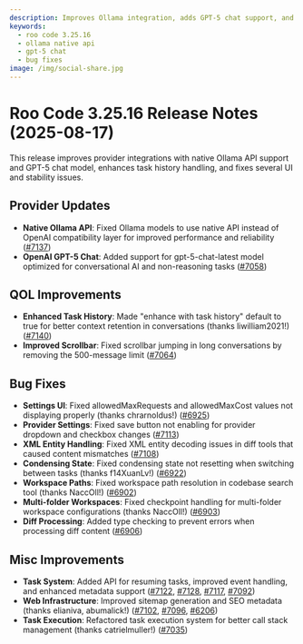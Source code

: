 ```yaml
---
description: Improves Ollama integration, adds GPT-5 chat support, and fixes multiple UI and stability issues.
keywords:
  - roo code 3.25.16
  - ollama native api
  - gpt-5 chat
  - bug fixes
image: /img/social-share.jpg
---
```


# Roo Code 3.25.16 Release Notes (2025-08-17)

This release improves provider integrations with native Ollama API support and GPT-5 chat model, enhances task history handling, and fixes several UI and stability issues.

## Provider Updates

* **Native Ollama API**: Fixed Ollama models to use native API instead of OpenAI compatibility layer for improved performance and reliability ([#7137](https://github.com/RooCodeInc/Roo-Code/pull/7137))
* **OpenAI GPT-5 Chat**: Added support for gpt-5-chat-latest model optimized for conversational AI and non-reasoning tasks ([#7058](https://github.com/RooCodeInc/Roo-Code/pull/7058))

## QOL Improvements

* **Enhanced Task History**: Made "enhance with task history" default to true for better context retention in conversations (thanks liwilliam2021!) ([#7140](https://github.com/RooCodeInc/Roo-Code/pull/7140))
* **Improved Scrollbar**: Fixed scrollbar jumping in long conversations by removing the 500-message limit ([#7064](https://github.com/RooCodeInc/Roo-Code/pull/7064))

## Bug Fixes

* **Settings UI**: Fixed allowedMaxRequests and allowedMaxCost values not displaying properly (thanks chrarnoldus!) ([#6925](https://github.com/RooCodeInc/Roo-Code/pull/6925))
* **Provider Settings**: Fixed save button not enabling for provider dropdown and checkbox changes ([#7113](https://github.com/RooCodeInc/Roo-Code/pull/7113))
* **XML Entity Handling**: Fixed XML entity decoding issues in diff tools that caused content mismatches ([#7108](https://github.com/RooCodeInc/Roo-Code/pull/7108))
* **Condensing State**: Fixed condensing state not resetting when switching between tasks (thanks f14XuanLv!) ([#6922](https://github.com/RooCodeInc/Roo-Code/pull/6922))
* **Workspace Paths**: Fixed workspace path resolution in codebase search tool (thanks NaccOll!) ([#6902](https://github.com/RooCodeInc/Roo-Code/pull/6902))
* **Multi-folder Workspaces**: Fixed checkpoint handling for multi-folder workspace configurations (thanks NaccOll!) ([#6903](https://github.com/RooCodeInc/Roo-Code/pull/6903))
* **Diff Processing**: Added type checking to prevent errors when processing diff content ([#6906](https://github.com/RooCodeInc/Roo-Code/pull/6906))

## Misc Improvements

* **Task System**: Added API for resuming tasks, improved event handling, and enhanced metadata support ([#7122](https://github.com/RooCodeInc/Roo-Code/pull/7122), [#7128](https://github.com/RooCodeInc/Roo-Code/pull/7128), [#7117](https://github.com/RooCodeInc/Roo-Code/pull/7117), [#7092](https://github.com/RooCodeInc/Roo-Code/pull/7092))
* **Web Infrastructure**: Improved sitemap generation and SEO metadata (thanks elianiva, abumalick!) ([#7102](https://github.com/RooCodeInc/Roo-Code/pull/7102), [#7096](https://github.com/RooCodeInc/Roo-Code/pull/7096), [#6206](https://github.com/RooCodeInc/Roo-Code/pull/6206))
* **Task Execution**: Refactored task execution system for better call stack management (thanks catrielmuller!) ([#7035](https://github.com/RooCodeInc/Roo-Code/pull/7035))